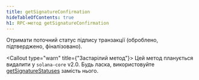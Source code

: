 ```yaml
---
title: getSignatureConfirmation
hideTableOfContents: true
h1: RPC-метод getSignatureConfirmation
---
```


Отримати поточний статус підпису транзакції (оброблено, підтверджено,
фіналізовано).

<Callout type="warn" title={"Застарілий метод"}>
  Цей метод планується видалити у `solana-core` v2.0. Будь ласка, використовуйте
  [getSignatureStatuses](/docs/rpc/http/getsignaturestatuses) замість нього.
</Callout>
